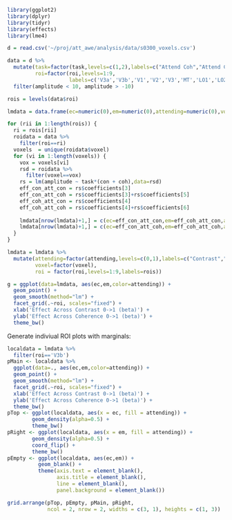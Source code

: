 
```r
library(ggplot2)
library(dplyr)
library(tidyr)
library(effects)
library(lme4)
```

```r
d = read.csv('~/proj/att_awe/analysis/data/s0300_voxels.csv')
```

```r
data = d %>%
  mutate(task=factor(task,levels=c(1,2),labels=c("Attend Coh","Attend Con")),
         roi=factor(roi,levels=1:9,
                    labels=c('V3a','V3b','V1','V2','V3','MT','LO1','LO2','V4'))) %>%
  filter(amplitude < 10, amplitude > -10)
```


```r
rois = levels(data$roi)

lmdata = data.frame(ec=numeric(0),em=numeric(0),attending=numeric(0),voxel=numeric(0),roi=numeric(0))

for (rii in 1:length(rois)) {
  ri = rois[rii]
  roidata = data %>%
    filter(roi==ri)
  voxels  = unique(roidata$voxel)
  for (vi in 1:length(voxels)) {
    vox = voxels[vi]
    rsd = roidata %>%
      filter(voxel==vox)
    rs = lm(amplitude ~ task*(con + coh),data=rsd)
    eff_con_att_con = rs$coefficients[3]
    eff_con_att_coh = rs$coefficients[3]+rs$coefficients[5]
    eff_coh_att_con = rs$coefficients[4]
    eff_coh_att_coh = rs$coefficients[4]+rs$coefficients[6]
    
    lmdata[nrow(lmdata)+1,] = c(ec=eff_con_att_con,em=eff_coh_att_con,attending=0,voxel=vox,roi = rii)
    lmdata[nrow(lmdata)+1,] = c(ec=eff_con_att_coh,em=eff_coh_att_coh,attending=1,voxel=vox, roi = rii)
  }
}
```

```r

lmdata = lmdata %>%
  mutate(attending=factor(attending,levels=c(0,1),labels=c("Contrast","Coherence")),
         voxel=factor(voxel),
         roi = factor(roi,levels=1:9,labels=rois))

```


```r
g = ggplot(data=lmdata, aes(ec,em,color=attending)) +
  geom_point() +
  geom_smooth(method="lm") +
  facet_grid(.~roi, scales="fixed") +
  xlab('Effect Across Contrast 0->1 (beta)') +
  ylab('Effect Across Coherence 0->1 (beta)') +
  theme_bw()
```


Generate indiviual ROI plots with marginals:

```r
localdata = lmdata %>%
  filter(roi=='V3b')
pMain <- localdata %>%
  ggplot(data=., aes(ec,em,color=attending)) +
  geom_point() +
  geom_smooth(method="lm") +
  facet_grid(.~roi, scales="fixed") +
  xlab('Effect Across Contrast 0->1 (beta)') +
  ylab('Effect Across Coherence 0->1 (beta)') +
  theme_bw()
pTop <- ggplot(localdata, aes(x = ec, fill = attending)) +
        geom_density(alpha=0.5) +
        theme_bw()
pRight <- ggplot(localdata, aes(x = em, fill = attending)) +
        geom_density(alpha=0.5) +
        coord_flip() +
        theme_bw()
pEmpty <- ggplot(localdata, aes(ec,em)) +
          geom_blank() +
          theme(axis.text = element_blank(),
                axis.title = element_blank(),
                line = element_blank(),
                panel.background = element_blank())

grid.arrange(pTop, pEmpty, pMain, pRight,
             ncol = 2, nrow = 2, widths = c(3, 1), heights = c(1, 3))

```



